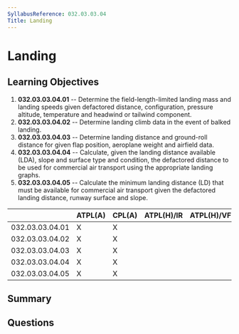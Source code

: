 ```yaml
---
SyllabusReference: 032.03.03.04
Title: Landing
---
```


# Landing

## Learning Objectives

1.  **032.03.03.04.01** -- Determine the field-length-limited landing mass and
    landing speeds given defactored distance, configuration, pressure altitude,
    temperature and headwind or tailwind component.
2.  **032.03.03.04.02** -- Determine landing climb data in the event of balked
    landing.
3.  **032.03.03.04.03** -- Determine landing distance and ground-roll distance
    for given flap position, aeroplane weight and airfield data.
4.  **032.03.03.04.04** -- Calculate, given the landing distance available (LDA),
    slope and surface type and condition, the defactored distance to be used for
    commercial air transport using the appropriate landing graphs.
5.  **032.03.03.04.05** -- Calculate the minimum landing distance (LD) that must
    be available for commercial air transport given the defactored landing
    distance, runway surface and slope.

|                 | ATPL(A) | CPL(A) | ATPL(H)/IR | ATPL(H)/VFR | CPL(H) | IR | CBIR(A) |
| --------------- | ------- | ------ | ---------- | ----------- | ------ | -- | ------- |
| 032.03.03.04.01 | X       | X      |            |             |        |    |         |
| 032.03.03.04.02 | X       | X      |            |             |        |    |         |
| 032.03.03.04.03 | X       | X      |            |             |        |    |         |
| 032.03.03.04.04 | X       | X      |            |             |        |    |         |
| 032.03.03.04.05 | X       | X      |            |             |        |    |         |

## Summary

## Questions
